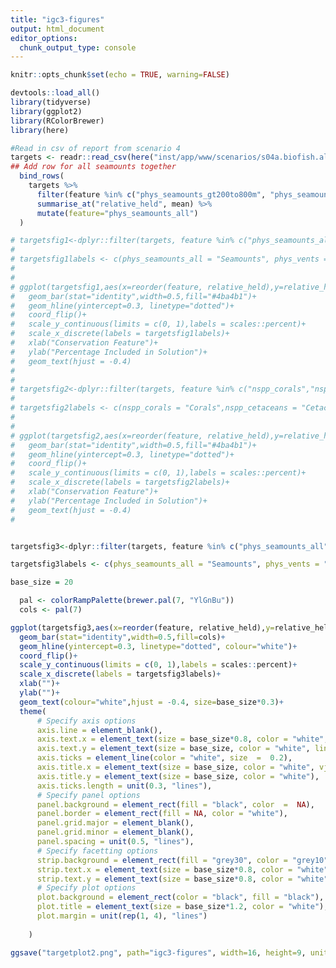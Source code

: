 ```yaml
---
title: "igc3-figures"
output: html_document
editor_options: 
  chunk_output_type: console
---
```


```r
knitr::opts_chunk$set(echo = TRUE, warning=FALSE)
```

```r
devtools::load_all()
library(tidyverse)
library(ggplot2)
library(RColorBrewer)
library(here)
```

```r

#Read in csv of report from scenario 4
targets <- readr::read_csv(here("inst/app/www/scenarios/s04a.biofish.alltime.mol50km_rep.csv")) %>%   
## Add row for all seamounts together
  bind_rows(
    targets %>%
      filter(feature %in% c("phys_seamounts_gt200to800m", "phys_seamounts_gt800m", "phys_seamounts_0to200m")) %>%
      summarise_at("relative_held", mean) %>% 
      mutate(feature="phys_seamounts_all") 
  )

# targetsfig1<-dplyr::filter(targets, feature %in% c("phys_seamounts_all","phys_vents","bio_vgpm","scapes_hetero"))
# 
# targetsfig1labels <- c(phys_seamounts_all = "Seamounts", phys_vents = "Hydrothermal Vents", bio_vgpm = "Primary Productivity",scapes_hetero="Benthic Heterogeneity")
# 
# 
# ggplot(targetsfig1,aes(x=reorder(feature, relative_held),y=relative_held,label=scales::percent(relative_held)))+
#   geom_bar(stat="identity",width=0.5,fill="#4ba4b1")+
#   geom_hline(yintercept=0.3, linetype="dotted")+
#   coord_flip()+
#   scale_y_continuous(limits = c(0, 1),labels = scales::percent)+
#   scale_x_discrete(labels = targetsfig1labels)+
#   xlab("Conservation Feature")+
#   ylab("Percentage Included in Solution")+
#   geom_text(hjust = -0.4)
# 
# 
# targetsfig2<-dplyr::filter(targets, feature %in% c("nspp_corals","nspp_seagrasses","nspp_sharks.n.rays","nspp_cetaceans","X2100_nspp_corals","X2100_nspp_seagrasses","X2100_nspp_sharks.n.rays","X2100_nspp_cetaceans"))
# 
# targetsfig2labels <- c(nspp_corals = "Corals",nspp_cetaceans = "Cetaceans",nspp_sharks.n.rays = "Sharks and Rays", nspp_seagrasses = "Seagrasses",X2100_nspp_corals= "Corals 2100",X2100_nspp_cetaceans = "Cetaceans 2100",X2100_nspp_sharks.n.rays = "Sharks and Rays 2100",X2100_nspp_seagrasses = "Seagrasses 2100")
# 
# 
# ggplot(targetsfig2,aes(x=reorder(feature, relative_held),y=relative_held,label=scales::percent(relative_held)))+
#   geom_bar(stat="identity",width=0.5,fill="#4ba4b1")+
#   geom_hline(yintercept=0.3, linetype="dotted")+
#   coord_flip()+
#   scale_y_continuous(limits = c(0, 1),labels = scales::percent)+
#   scale_x_discrete(labels = targetsfig2labels)+
#   xlab("Conservation Feature")+
#   ylab("Percentage Included in Solution")+
#   geom_text(hjust = -0.4)
# 


targetsfig3<-dplyr::filter(targets, feature %in% c("phys_seamounts_all","phys_vents","bio_vgpm","scapes_hetero","nspp_seagrasses","nspp_corals","nspp_sharks.n.rays"))

targetsfig3labels <- c(phys_seamounts_all = "Seamounts", phys_vents = "Hydrothermal Vents", bio_vgpm = "Ocean Productivity",scapes_hetero="Seafloor Habitat Diversity",nspp_seagrasses = "Seagrasses",nspp_corals="Corals", nspp_sharks.n.rays="Sharks and Rays")

base_size = 20

  pal <- colorRampPalette(brewer.pal(7, "YlGnBu"))
  cols <- pal(7)

ggplot(targetsfig3,aes(x=reorder(feature, relative_held),y=relative_held,label=scales::percent(relative_held)))+
  geom_bar(stat="identity",width=0.5,fill=cols)+
  geom_hline(yintercept=0.3, linetype="dotted", colour="white")+
  coord_flip()+
  scale_y_continuous(limits = c(0, 1),labels = scales::percent)+
  scale_x_discrete(labels = targetsfig3labels)+
  xlab("")+
  ylab("")+
  geom_text(colour="white",hjust = -0.4, size=base_size*0.3)+
  theme(
      # Specify axis options
      axis.line = element_blank(),  
      axis.text.x = element_text(size = base_size*0.8, color = "white", lineheight = 0.9),  
      axis.text.y = element_text(size = base_size, color = "white", lineheight = 0.9),  
      axis.ticks = element_line(color = "white", size  =  0.2),  
      axis.title.x = element_text(size = base_size, color = "white", vjust=-2),  
      axis.title.y = element_text(size = base_size, color = "white"),  
      axis.ticks.length = unit(0.3, "lines"),
      # Specify panel options
      panel.background = element_rect(fill = "black", color  =  NA),  
      panel.border = element_rect(fill = NA, color = "white"),  
      panel.grid.major = element_blank(),  
      panel.grid.minor = element_blank(),  
      panel.spacing = unit(0.5, "lines"),   
      # Specify facetting options
      strip.background = element_rect(fill = "grey30", color = "grey10"),  
      strip.text.x = element_text(size = base_size*0.8, color = "white"),  
      strip.text.y = element_text(size = base_size*0.8, color = "white",angle = -90),  
      # Specify plot options
      plot.background = element_rect(color = "black", fill = "black"),  
      plot.title = element_text(size = base_size*1.2, color = "white"),  
      plot.margin = unit(rep(1, 4), "lines")
 
    )

ggsave("targetplot2.png", path="igc3-figures", width=16, height=9, units="in")

```


